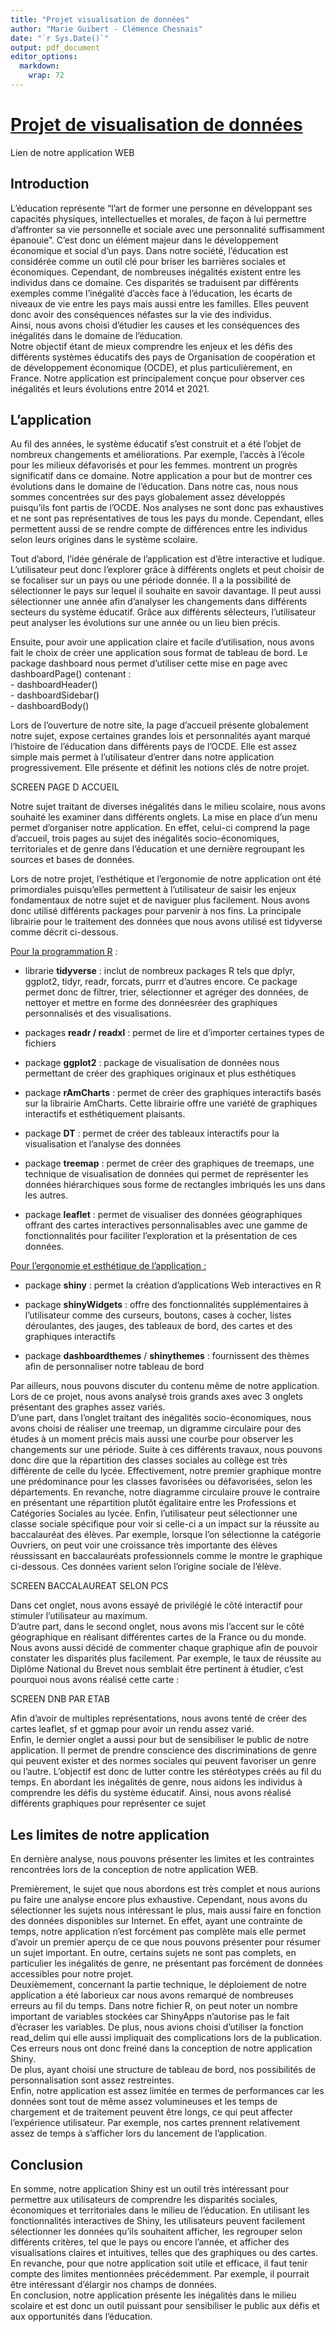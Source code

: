 ```yaml
---
title: "Projet visualisation de données"
author: "Marie Guibert - Clémence Chesnais"
date: "`r Sys.Date()`"
output: pdf_document
editor_options: 
  markdown: 
    wrap: 72
---
```


# [Projet de visualisation de données]{.underline}

Lien de notre application WEB

## Introduction

L'éducation représente "l'art de former une personne en développant ses
capacités physiques, intellectuelles et morales, de façon à lui
permettre d'affronter sa vie personnelle et sociale avec une
personnalité suffisamment épanouie". C'est donc un élément majeur dans
le développement économique et social d'un pays. Dans notre société,
l'éducation est considérée comme un outil clé pour briser les barrières
sociales et économiques. Cependant, de nombreuses inégalités existent
entre les individus dans ce domaine. Ces disparités se traduisent par
différents exemples comme l'inégalité d'accès face à l'éducation, les
écarts de niveaux de vie entre les pays mais aussi entre les familles.
Elles peuvent donc avoir des conséquences néfastes sur la vie des
individus.\
Ainsi, nous avons choisi d'étudier les causes et les conséquences des
inégalités dans le domaine de l'éducation.\
Notre objectif étant de mieux comprendre les enjeux et les défis des
différents systèmes éducatifs des pays de Organisation de coopération et
de développement économique (OCDE), et plus particulièrement, en France.
Notre application est principalement conçue pour observer ces inégalités
et leurs évolutions entre 2014 et 2021.

## L'application

Au fil des années, le système éducatif s'est construit et a été l'objet
de nombreux changements et améliorations. Par exemple, l'accès à l'école
pour les milieux défavorisés et pour les femmes. montrent un progrès
significatif dans ce domaine. Notre application a pour but de montrer
ces évolutions dans le domaine de l'éducation. Dans notre cas, nous nous
sommes concentrées sur des pays globalement assez développés puisqu'ils
font partis de l'OCDE. Nos analyses ne sont donc pas exhaustives et ne
sont pas représentatives de tous les pays du monde. Cependant, elles
permettent aussi de se rendre compte de différences entre les individus
selon leurs origines dans le système scolaire.

Tout d'abord, l'idée générale de l'application est d'être interactive et
ludique. L'utilisateur peut donc l'explorer grâce à différents onglets
et peut choisir de se focaliser sur un pays ou une période donnée. Il a
la possibilité de sélectionner le pays sur lequel il souhaite en savoir
davantage. Il peut aussi sélectionner une année afin d'analyser les
changements dans différents secteurs du système éducatif. Grâce aux
différents sélecteurs, l'utilisateur peut analyser les évolutions sur
une année ou un lieu bien précis.

Ensuite, pour avoir une application claire et facile d'utilisation, nous
avons fait le choix de créer une application sous format de tableau de
bord. Le package dashboard nous permet d'utiliser cette mise en page
avec dashboardPage() contenant :\
- dashboardHeader()\
- dashboardSidebar()\
- dashboardBody()

Lors de l'ouverture de notre site, la page d'accueil présente
globalement notre sujet, expose certaines grandes lois et personnalités
ayant marqué l'histoire de l'éducation dans différents pays de l'OCDE.
Elle est assez simple mais permet à l'utilisateur d'entrer dans notre
application progressivement. Elle présente et définit les notions clés
de notre projet.

SCREEN PAGE D ACCUEIL

Notre sujet traitant de diverses inégalités dans le milieu scolaire,
nous avons souhaité les examiner dans différents onglets. La mise en
place d'un menu permet d'organiser notre application. En effet, celui-ci
comprend la page d'accueil, trois pages au sujet des inégalités
socio-économiques, territoriales et de genre dans l'éducation et une
dernière regroupant les sources et bases de données.

Lors de notre projet, l'esthétique et l'ergonomie de notre application
ont été primordiales puisqu'elles permettent à l'utilisateur de saisir
les enjeux fondamentaux de notre sujet et de naviguer plus facilement.
Nous avons donc utilisé différents packages pour parvenir à nos fins. La
principale librairie pour le traitement des données que nous avons
utilisé est tidyverse comme décrit ci-dessous.

[Pour la programmation R]{.underline} :

-   librarie **tidyverse** : inclut de nombreux packages R tels que
    dplyr, ggplot2, tidyr, readr, forcats, purrr et d'autres encore. Ce
    package permet donc de filtrer, trier, sélectionner et agréger des
    données, de nettoyer et mettre en forme des donnéesréer des
    graphiques personnalisés et des visualisations.

-   packages **readr / readxl** : permet de lire et d'importer certaines
    types de fichiers

-   package **ggplot2** : package de visualisation de données nous
    permettant de créer des graphiques originaux et plus esthétiques

-   package **rAmCharts** : permet de créer des graphiques interactifs
    basés sur la librairie AmCharts. Cette librairie offre une variété
    de graphiques interactifs et esthétiquement plaisants.

-   package **DT** : permet de créer des tableaux interactifs pour la
    visualisation et l'analyse des données

-   package **treemap** : permet de créer des graphiques de treemaps,
    une technique de visualisation de données qui permet de représenter
    les données hiérarchiques sous forme de rectangles imbriqués les uns
    dans les autres.

-   package **leaflet** : permet de visualiser des données géographiques
    offrant des cartes interactives personnalisables avec une gamme de
    fonctionnalités pour faciliter l'exploration et la présentation de
    ces données.

[Pour l'ergonomie et esthétique de l'application :]{.underline}

-   package **shiny** : permet la création d'applications Web
    interactives en R

-   package **shinyWidgets** : offre des fonctionnalités supplémentaires
    à l'utilisateur comme des curseurs, boutons, cases à cocher, listes
    déroulantes, des jauges, des tableaux de bord, des cartes et des
    graphiques interactifs

-   package **dashboardthemes** / **shinythemes** : fournissent des
    thèmes afin de personnaliser notre tableau de bord

<!-- -->

Par ailleurs, nous pouvons discuter du contenu même de notre
application. Lors de ce projet, nous avons analysé trois grands axes
avec 3 onglets présentant des graphes assez variés.\
D'une part, dans l'onglet traitant des inégalités socio-économiques,
nous avons choisi de réaliser une treemap, un digramme circulaire pour
des études à un moment précis mais aussi une courbe pour observer les
changements sur une période. Suite à ces différents travaux, nous
pouvons donc dire que la répartition des classes sociales au collège est
très différente de celle du lycée. Effectivement, notre premier
graphique montre une prédominance pour les classes favorisées ou
défavorisées, selon les départements. En revanche, notre diagramme
circulaire prouve le contraire en présentant une répartition plutôt
égalitaire entre les Professions et Catégories Sociales au lycée. Enfin,
l'utilisateur peut sélectionner une classe sociale spécifique pour voir
si celle-ci a un impact sur la réussite au baccalauréat des élèves. Par
exemple, lorsque l'on sélectionne la catégorie Ouvriers, on peut voir
une croissance très importante des élèves réussissant en baccalauréats
professionnels comme le montre le graphique ci-dessous. Ces données
varient selon l'origine sociale de l'élève.

SCREEN BACCALAUREAT SELON PCS

Dans cet onglet, nous avons essayé de privilégié le côté interactif pour
stimuler l'utilisateur au maximum.\
D'autre part, dans le second onglet, nous avons mis l'accent sur le côté
géographique en réalisant différentes cartes de la France ou du monde.
Nous avons aussi décidé de commenter chaque graphique afin de pouvoir
constater les disparités plus facilement. Par exemple, le taux de
réussite au Diplôme National du Brevet nous semblait être pertinent à
étudier, c'est pourquoi nous avons réalisé cette carte :

SCREEN DNB PAR ETAB\

Afin d'avoir de multiples représentations, nous avons tenté de créer des
cartes leaflet, sf et ggmap pour avoir un rendu assez varié.\
Enfin, le dernier onglet a aussi pour but de sensibiliser le public de
notre application. Il permet de prendre conscience des discriminations
de genre qui peuvent exister et des normes sociales qui peuvent
favoriser un genre ou l'autre. L'objectif est donc de lutter contre les
stéréotypes créés au fil du temps. En abordant les inégalités de genre,
nous aidons les individus à comprendre les défis du système éducatif.
Ainsi, nous avons réalisé différents graphiques pour représenter ce
sujet

## Les limites de notre application

En dernière analyse, nous pouvons présenter les limites et les
contraintes rencontrées lors de la conception de notre application WEB.

Premièrement, le sujet que nous abordons est très complet et nous
aurions pu faire une analyse encore plus exhaustive. Cependant, nous
avons du sélectionner les sujets nous intéressant le plus, mais aussi
faire en fonction des données disponibles sur Internet. En effet, ayant
une contrainte de temps, notre application n'est forcément pas complète
mais elle permet d'avoir un premier aperçu de ce que nous pouvons
présenter pour résumer un sujet important. En outre, certains sujets ne
sont pas complets, en particulier les inégalités de genre, ne présentant
pas forcément de données accessibles pour notre projet.\
Deuxièmement, concernant la partie technique, le déploiement de notre
application a été laborieux car nous avons remarqué de nombreuses
erreurs au fil du temps. Dans notre fichier R, on peut noter un nombre
important de variables stockées car ShinyApps n'autorise pas le fait
d'écraser les variables. De plus, nous avions choisi d'utiliser la
fonction read_delim qui elle aussi impliquait des complications lors de
la publication. Ces erreurs nous ont donc freiné dans la conception de
notre application Shiny.\
De plus, ayant choisi une structure de tableau de bord, nos possibilités
de personnalisation sont assez restreintes.\
Enfin, notre application est assez limitée en termes de performances car
les données sont tout de même assez volumineuses et les temps de
chargement et de traitement peuvent être longs, ce qui peut affecter
l'expérience utilisateur. Par exemple, nos cartes prennent relativement
assez de temps à s'afficher lors du lancement de l'application.

## Conclusion

En somme, notre application Shiny est un outil très intéressant pour
permettre aux utilisateurs de comprendre les disparités sociales,
économiques et territoriales dans le milieu de l'éducation. En utilisant
les fonctionnalités interactives de Shiny, les utilisateurs peuvent
facilement sélectionner les données qu'ils souhaitent afficher, les
regrouper selon différents critères, tel que le pays ou encore l'année,
et afficher des visualisations claires et intuitives, telles que des
graphiques ou des cartes.\
En revanche, pour que notre application soit utile et efficace, il faut
tenir compte des limites mentionnées précédemment. Par exemple, il
pourrait être intéressant d'élargir nos champs de données.\
En conclusion, notre application présente les inégalités dans le milieu
scolaire et est donc un outil puissant pour sensibiliser le public aux
défis et aux opportunités dans l'éducation.
